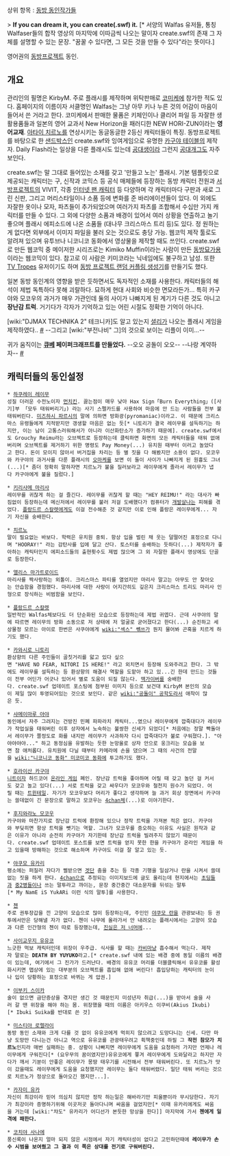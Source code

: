 상위 항목 : [[동방 동인작가들]]

> '''If you can dream it, you can create(.swf) it.''' [* 서양의 Walfas 유저들, 통칭 Walfaser들의 합작 영상의 마지막에 이따금씩 나오는 말이자 create.swf의 존재 그 자체를 설명할 수 있는 문장. "꿈꿀 수 있다면, 그 모든 것을 만들 수 있다"라는 뜻이다.]

영어권의 [[동방프로젝트]] 동인.
== 개요 ==
관리인의 필명은 KirbyM. 주로 플래시를 제작하며 위탁판매로 [[코미케]]에 참가한 적도 있다. 홈페이지의 이름이자 서클명인 Walfas는 그냥 아무 키나 누른 것의 어감이 마음이 들어서 쓴 거라고 한다.  코미케에서 판매한 물품은 키체인이나 클리어 파일 등 자잘한 생활용품들과 일본의 영어 교과서 New Horizon을 패러디한 NEW HORI-ZUN이라는 '''영어교재'''. [[아타이 치르노]]를 연상시키는 동글동글한 2등신 캐릭터들이 특징. 동방프로젝트를 바탕으로 한 [[샌드박스]]인 create.swf와 잉여게임으로 유명한 [[카구야 테이블]]의 제작자. Daily Flash라는 일상을 다룬 플래시도 있는데 [[공대생]]이라 그런지 [[공대개그]]도 자주 보인다.

create.swf는 말 그대로 들어있는 소재를 갖고 '만들고 노는' 플래시. 기본 템플릿으로 제공되는 캐릭터는 구, 신작과 코믹스 등 공식 매체들에 등장하는 동방 캐릭터 전원과 [[서방프로젝트]]의 VIVIT, 각종 [[인터넷 팬 캐릭터]] 등 다양하며 각 캐릭터마다 구판과 새로 그린 신판, 그리고 머리스타일이나 소품 등에 변화를 준 바리에이션들이 있다. 이 외에도 자잘한 옷이나 모자, 파츠들이 추가되었으며 여러가지 파츠를 조합해서 수십만 가지 캐릭터를 만들 수 있다. 그 외에 다양한 소품과 배경이 있어서 여러 상황을 연출하고 놀기 좋으며 플래시 에피소드에 나온 소품들 (대나무 크리스마스 트리 등)도 있다. 정 원하는 게 없다면 외부에서 이미지 파일을 불러 오는 것으로도 충당 가능. 웹코믹 제작 툴로도 알려져 있으며 유투브나 니코니코 동화에서 영상물을 제작할 때도 쓰인다. create.swf로 만든 웹코믹 중 메이저한 시리즈로는 Kimiko Muffin이라는 사람이 만든 [http://dizzy.pestermom.com/?p=thcomic 동방묘가용]이라는 웹코믹이 있다. 참고로 이 사람은 키미코라는 닉네임에도 불구하고 남성. 또한 [[TV Tropes]] 유저이기도 하며 [http://dizzy.pestermom.com/?p=randship 동방 프로젝트 랜덤 커플링 생성기]를 만들기도 했다.

일본 동방 동인계의 영향을 받은 듯하면서도 독자적인 소재를 사용한다. 캐릭터들의 해석이 제법 독특하다 못해 괴랄하다. 묘하게 현대 사회와 비슷한 면모라든가... 특히 카구야와 모코우의 과거가 매우 가관인데 둘의 사이가 나빠지게 된 계기가 다른 것도 아니고 '''장난감 트럭'''. 거기다가 각자가 기억하고 있는 어린 시절도 정확한 기억이 아니다.

[wiki:"DJMAX TECHNIKA 2" 테크니카]도 알고 있는지 [[셜리]]가 나오는 플래시 게임을 제작하였다.. [http://ee.walfas.org/2011/01/17/technika-based-flash-game/#more-79 #] --그리고 [wiki:"부전나비" 그]의 것으로 보이는 리플이 이미...--

귀가 움직이는 '''[[큐베]] 페이퍼크래프트를 만들었다.''' --오오 공돌이 오오-- --나랑 계약하자-- [http://ee.walfas.org/2011/04/03/cubey-papercraft/ #]

== 캐릭터들의 동인설정 ==
 * [[하쿠레이 레이무]]
 성질 더러운 수전노이자 [[먼치킨]]. 끓는점이 매우 낮아 Hax Sign「Burn Everything」([사기]부 「모두 태워버리기」) 라는 사기 스펠카드를 사용하여 마음에 안 드는 사람들을 전부 불태워버린다. [[미즈하시 파르시]]의 말에 의하면 방화광(pyromaniac)이라고. 이 때문에 크리스마스 유령들에게 지적받지만 갱생할 마음은 없는 듯[* 니토리가 결국 레이무를 설득하기는 하지만, 이는 남이 고통스러워해서가 아니라 이산화탄소가 증가하기 때문에]. create.swf에서도 Grouchy Reimu라는 오브젝트로 등장하는데 클릭하면 화면의 모든 캐릭터들을 태워 없애버리며 오브젝트를 제거하기 위한 명령도 Pay Money(...) 유치원 때부터 이러고 놀았다고 한다. 돈이 모이지 않아서 버거집을 차리는 등 별 짓을 다 해봤지만 소용이 없다. 모코우와 카구야의 과거사를 다룬 플래시의 [[오마케]]를 보면 이 둘이 사이가 나빠지게 된 원흉도 그녀(...)[* 좀더 정확히 말하자면 치르노가 불을 질러보라고 레이무에게 졸라서 레이무가 냅다 카구야에게 불을 질렀다.]

 * [[키리사메 마리사]]
 레이무를 귀찮게 하는 걸 즐긴다. 레이무를 귀찮게 할 때는 "HEY REIMU!" 라는 대사가 빠짐없이 등장하는데 메신저에서 레이무를 불러 저걸 도배했다가 컴퓨터가 [[개발살]]나는 피해를 겪었다. [[플랑드르 스칼렛]]에게도 이걸 전수해준 것 같지만 이로 인해 플랑은 레이무에게... 자기 자신을 숭배한다.

 * [[치르노]]
 말이 필요없는 바보다. 학력은 유치원 중퇴. 항상 입을 벌린 채 웃는 덜떨어진 표정으로 다니며 "HOORAY!" 라는 감탄사를 입에 달고 산다. 토스터를 숭배하는 듯하다(...) 제작자가 좋아하는 캐릭터인지 에피소드들의 출현횟수도 제법 많으며 그 외 자잘한 플래시 영상에도 단골로 등장한다.

 * [[앨리스 마가트로이드]]
 마리사를 짝사랑하는 외톨이. 크리스마스 파티를 열었지만 마리사 말고는 아무도 안 찾아오는 안습함을 경험했다. 마리사에 대한 사랑이 어지간히도 깊은지 크리스마스 트리도 마리사 인형으로 장식하는 비범함을 보인다.

 * [[플랑드르 스칼렛]]
 일반적인 Walfas체보다도 더 단순화된 모습으로 등장하는데 제법 귀엽다. 근데 사쿠야의 말에 따르면 레이무의 방화 소동으로 저 상태에 저 얼굴로 굳어졌다고 한다(...) 순진하고 세상물정 모르는 아이로 한번은 사쿠야에게 [[wiki:"섹스" 쎾쓰]]가 뭔지 물어봐 곤혹을 치르게 하기도 했다.

 * [[카와시로 니토리]]
 환상향의 다른 주민들이 골칫거리를 앓고 있다 싶으면 "HAVE NO FEAR, NITORI IS HERE!" 라고 외치면서 등장해 도와주려고 한다. 그 밖에도 레이무를 설득하는 등 환상향의 해결사 역할을 도맡아 하고 있...긴 한데 만드는 것들이 전부 어딘가 어긋나 있어서 별로 도움이 되질 않는다. [[맥가이버]]를 숭배한다. create.swf 업데이트 포스팅에 첨부된 이미지 등으로 보건대 KirbyM 본인의 모습이 제일 많이 투영되어있는 것으로 보인다. 같은 [[wiki:"공돌이" 공학도]]라서 애착이 많은 듯.

 * [[샤메이마루 아야]]
 동인에서 자주 그려지는 건방진 민폐 파파라치 캐릭터...였으나 레이무에게 깝죽대다가 레이무가 작업실을 태워버린 이후 상자에서 노숙하는 불쌍한 신세가 되었다[* 처음에는 정말 빡돌아서 레이무가 쫄정도로 화를 내지만 레이무가 사과하자 다시 깝죽대다가 불로 구워졌다.]. "아야야야야..." 하고 동정심을 유발하는 듯한 눈망울로 상자 안으로 웅크리는 모습을 보면 참 애처롭다. 유치원에 다닐 때부터 카메라에 손을 댔으며 그 때의 사건의 전말을 [[wiki:"니코니코 동화" 미코미코 동화]]에 투고하기도 했다.

 * [[호라이산 카구야]]
 [[니트]]이자 하드코어 [[온라인 게임]] 폐인. 장난감 트럭을 좋아하며 어릴 때 갖고 놀던 걸 커서도 갖고 놀고 있다(...) 서로 트럭을 갖고 싸우다가 모코우와 철천지 원수가 되었다. 어릴 때는 [[트윈테일]]. 자기가 모코우보다 머리가 좋다고 생각하며 늘 과거 회상 장면에서 카구야는 쓸데없이 긴 문장으로 말하고 모코우는 [[4chan]]체(...)로 이야기한다.

 * [[후지와라노 모코우]]
 카구야와 마찬가지로 장난감 트럭에 환장해 있으나 정작 트럭을 가져본 적은 없다. 카구야와 부딪히면 항상 트럭을 뺏기는 역할. 그녀가 모코우를 증오하는 이유도 사실은 원작과 같은 이유가 아니라 순전히 카구야가 자기한테 장난감 트럭을 빌려주지 않았기 때문이다. create.swf 업데이트 포스트를 보면 트럭을 얻지 못한 한을 카구야가 온라인 게임을 하고 있을때 방해하는 것으로 해소하며 카구야도 이걸 잘 알고 있는 듯. 

 * [[야쿠모 유카리]]
 평소에는 퍼질러 자다가 삘받으면 [[겟단]] 춤을 추는 등 각종 기행을 일삼거나 란을 시켜서 쓸데없는 짓을 하게 한다. [[4chan]]으로 추정되는 이미지보드에 글도 올리는데 현지에서는 [[초딩]]들과 [[중2병]]들이나 쓰는 말투라고 까이는, 문장 중간중간 대소문자를 뒤섞는 말투[* My NamE iS YukARi 이런 식의 말투]를 사용한다.

 * [[첸]]
 주로 권투장갑을 낀 고양이 모습으로 많이 등장하는데, 주인인 [[야쿠모 란]]을 관광보내는 등 권투에서만은 당해낼 자가 없다. 첸이 나무에 올라가서 안 내려오는 플래시에서는 고양이 모습과 다른 인간형의 첸이 따로 등장했는데, [[진실은 저 너머에]]...

 * [[사이교우지 유유코]]
 느긋한 먹보 캐릭터인데 위장이 우주급. 식사를 할 때는 [[카비]]마냥 흡수해서 먹는다. 제작자 말로는 '''DEATH BY YUYUKO'''라고.[* create.swf 내에 있는 배경 중에 동일 이름의 배경이 있는데, 여기에서 그 진가가 드러난다. 배경의 유유코 머리를 더블클릭해서 유유코를 활성화시키면 맵상에 있는 대부분의 오브젝트를 흡입해 없애 버린다! 흡입당하는 캐릭터의 눈이나 입이 당황하는 표정으로 바뀌는 게 압권.]

 * [[이부키 스이카]]
 술이 없으면 금단증상을 겪지만 생긴 것 때문인지 미성년자 취급(...)을 받아서 술을 사러 갈 땐 위장을 해야 하는 몸. 위장했을 때의 이름은 아키우스 이쿠비(Akius Ikubi)[* Ibuki Suika를 반대로 쓴 것]

 * [[미스티아 로렐라이]]
 동방 동인 소재와 크게 다를 것 없이 유유코에게 먹히지 않으려고 도망다니는 신세. 다만 마냥 도망만 다니는건 아니고 역으로 유유코를 관광태우려고 획책중인데 하필 그 '''작전 참모가 치르노'''인지라 매번 실패하는 중. 상황이 나빠지면 레이무에게 도움을 요청하러 가지만 언제나 레이무에게 구워진다[* (요우무의 꿈이였지만)유유코에게 쫗겨 레이무에게 도와달라고 하지만 자다가 깨서 기분이 안좋은 레이무가 몽땅 태우기를 시전해서 전부 태워버린다. 또 치르노가 맛이 갔을때도 레이무에게 도움을 요청했지만 레이무는 둘다 태워버렸다. 일단 태워 버리는 것으로 치르노가 정상으로 돌아오긴 했지만...].

 * [[카자미 유카]]
 자신이 최강이라 믿어 의심치 않지만 정작 하는일은 해바라기만 피울뿐이라 무시당한다. 자기가 최강이라 증명하기위해 이곳저곳 돌아다니며 싸움을 걸었지만[* 이때 유카리에게도 싸움을 거는데 [wiki:"챠도" 유카리가 어디선가 본듯한 망상을 한다]] 마지막에 가서 '''첸에게 일격에 패한다.'''

 * [[코치야 사나에]]
 풍신록이 나온지 얼마 되지 않은 시점에서 자기 캐릭터성이 없다고 고민하던때에 '''레이무가 손수 시범을 보여줬고 그 결과 이 쪽은 상대를 전기로 구워버린다.'''
